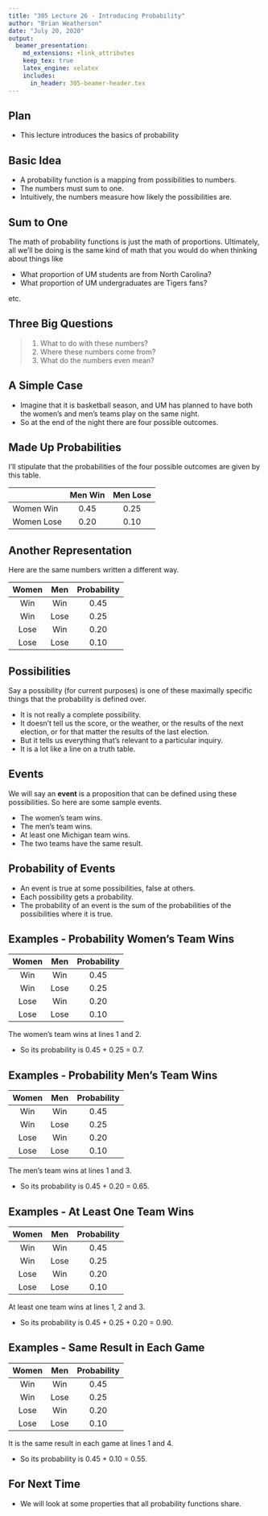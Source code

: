 ```yaml
---
title: "305 Lecture 26 - Introducing Probability"
author: "Brian Weatherson"
date: "July 20, 2020"
output: 
  beamer_presentation:
    md_extensions: +link_attributes
    keep_tex: true
    latex_engine: xelatex
    includes:
      in_header: 305-beamer-header.tex
---
```


## Plan

- This lecture introduces the basics of probability

## Basic Idea

- A probability function is a mapping from possibilities to numbers.
- The numbers must sum to one.
- Intuitively, the numbers measure how likely the possibilities are.

## Sum to One

The math of probability functions is just the math of proportions. Ultimately, all we'll be doing is the same kind of math that you would do when thinking about things like

- What proportion of UM students are from North Carolina?
- What proportion of UM undergraduates are Tigers fans?

etc.

## Three Big Questions

> 1. What to do with these numbers?
> 2. Where these numbers come from?
> 3. What do the numbers even mean?

## A Simple Case

- Imagine that it is basketball season, and UM has planned to have both the women's and men's teams play on the same night.
- So at the end of the night there are four possible outcomes.

## Made Up Probabilities

I'll stipulate that the probabilities of the four possible outcomes are given by this table.

              Men Win   Men Lose
-----------  --------- ----------
Women Win       0.45      0.25
Women Lose      0.20      0.10

## Another Representation

Here are the same numbers written a different way.

 Women   Men    Probability
------- ------ -------------
  Win    Win        0.45
  Win    Lose       0.25
  Lose   Win        0.20
  Lose   Lose       0.10
  
## Possibilities

Say a possibility (for current purposes) is one of these maximally specific things that the probability is defined over.

- It is not really a complete possibility.
- It doesn't tell us the score, or the weather, or the results of the next election, or for that matter the results of the last election.
- But it tells us everything that's relevant to a particular inquiry.
- It is a lot like a line on a truth table.
  
## Events

We will say an **event** is a proposition that can be defined using these possibilities. So here are some sample events.

- The women's team wins.
- The men's team wins.
- At least one Michigan team wins.
- The two teams have the same result.

## Probability of Events

- An event is true at some possibilities, false at others.
- Each possibility gets a probability.
- The probability of an event is the sum of the probabilities of the possibilities where it is true.

## Examples - Probability Women's Team Wins

\begincols
\begincol{.48\textwidth}

 Women   Men    Probability
------- ------ -------------
  Win    Win        0.45
  Win    Lose       0.25
  Lose   Win        0.20
  Lose   Lose       0.10
  
\endcol
\begincol{.48\textwidth}

The women's team wins at lines 1 and 2.

- So its probability is 0.45 + 0.25 = $0.7$.

\endcol
\endcols

## Examples - Probability Men's Team Wins

\begincols
\begincol{.48\textwidth}

 Women   Men    Probability
------- ------ -------------
  Win    Win        0.45
  Win    Lose       0.25
  Lose   Win        0.20
  Lose   Lose       0.10
  
\endcol
\begincol{.48\textwidth}

The men's team wins at lines 1 and 3.

- So its probability is 0.45 + 0.20 = $0.65$.

\endcol
\endcols

## Examples - At Least One Team Wins

\begincols
\begincol{.48\textwidth}

 Women   Men    Probability
------- ------ -------------
  Win    Win        0.45
  Win    Lose       0.25
  Lose   Win        0.20
  Lose   Lose       0.10
  
\endcol
\begincol{.48\textwidth}

\pause

At least one team wins at lines 1, 2 and 3.

- So its probability is 0.45 + 0.25 + 0.20 = $0.90$.

\endcol
\endcols

## Examples - Same Result in Each Game

\begincols
\begincol{.48\textwidth}

 Women   Men    Probability
------- ------ -------------
  Win    Win        0.45
  Win    Lose       0.25
  Lose   Win        0.20
  Lose   Lose       0.10
  
\endcol
\begincol{.48\textwidth}

\pause

It is the same result in each game at lines 1 and 4.

- So its probability is 0.45 + 0.10 = $0.55$.

\endcol
\endcols

## For Next Time

- We will look at some properties that all probability functions share.